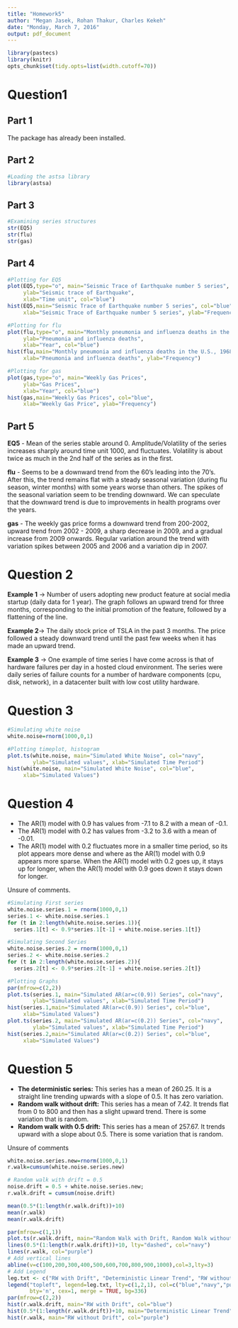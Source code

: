 ```yaml
---
title: "Homework5"
author: "Megan Jasek, Rohan Thakur, Charles Kekeh"
date: "Monday, March 7, 2016"
output: pdf_document
---
```


```r
library(pastecs)
library(knitr)
opts_chunk$set(tidy.opts=list(width.cutoff=70))
```

Question1
==========
Part 1
------
The package has already been installed.

Part 2
------

```r
#Loading the astsa library
library(astsa)
```

Part 3
------

```r
#Examining series structures
str(EQ5)
str(flu)
str(gas)
```

Part 4
------
```r
#Plotting for EQ5
plot(EQ5,type="o", main="Seismic Trace of Earthquake number 5 series",
     ylab="Seismic trace of Earthquake",
     xlab="Time unit", col="blue")
hist(EQ5,main="Seismic Trace of Earthquake number 5 series", col="blue",
     xlab="Seismic Trace of Earthquake number 5 series", ylab="Frequency")

#Plotting for flu
plot(flu,type="o", main="Monthly pneumonia and influenza deaths in the U.S., 1968 to 1978",
     ylab="Pneumonia and influenza deaths",
     xlab="Year", col="blue")
hist(flu,main="Monthly pneumonia and influenza deaths in the U.S., 1968 to 1978", col="blue",
     xlab="Pneumonia and influenza deaths", ylab="Frequency")

#Plotting for gas
plot(gas,type="o", main="Weekly Gas Prices",
     ylab="Gas Prices",
     xlab="Year", col="blue")
hist(gas,main="Weekly Gas Prices", col="blue",
     xlab="Weekly Gas Price", ylab="Frequency")
```



Part 5
------
**EQ5** -  Mean of the series stable around 0. Amplitude/Volatility of the series increases sharply around time unit 1000, and fluctuates.  Volatility is about twice as much in the 2nd half of the series as in the first.

**flu** - Seems to be a downward trend from the 60's leading into the 70's. After this, the trend remains flat with a steady seasonal variation (during flu season, winter months) with some years worse than others.  The spikes of the seasonal variation seem to be trending downward. 
We can speculate that the downward trend is due to improvements in health programs over the years.

**gas** - The weekly gas price forms a downward trend from 200-2002, upward trend from 2002 - 2009, a sharp decrease in 2009, and a gradual increase from 2009 onwards.  Regular variation around the trend with variation spikes between 2005 and 2006 and a variation dip in 2007.

Question 2
==========
**Example 1** -> Number of users adopting new product feature at social media startup (daily data for 1 year). The graph follows an upward trend for three months, corresponding to the initial promotion of the feature, followed by a flattening of the line.

**Example 2**-> The daily stock price of TSLA in the past 3 months. The price followed a steady downward trend until the past few weeks when it has made an upward trend.

**Example 3** -> One example of time series I have come across is that of hardware failures per
day in a hosted cloud environment. The series were daily series of failure counts for a number of hardware components (cpu, disk, network), in a datacenter built with low cost utility hardware.


Question 3
==========
```r
#Simulating white noise
white.noise=rnorm(1000,0,1) 

#Plotting timeplot, histogram
plot.ts(white.noise, main="Simulated White Noise", col="navy",
        ylab="Simulated values", xlab="Simulated Time Period")
hist(white.noise, main="Simulated White Noise", col="blue",
     xlab="Simulated Values")
```


Question 4
==========
- The AR(1) model with 0.9 has values from -7.1 to 8.2 with a mean of -0.1.
- The AR(1) model with 0.2 has values from -3.2 to 3.6 with a mean of -0.01.
- The AR(1) model with 0.2 fluctuates more in a smaller time period, so its plot appears more dense and where as the AR(1) model with 0.9 appears more sparse.  When the AR(1) model with 0.2 goes up, it stays up for longer, when the AR(1) model with 0.9 goes down it stays down for longer.

Unsure of comments.
```r
#Simulating First series
white.noise.series.1 = rnorm(1000,0,1)
series.1 <- white.noise.series.1
for (t in 2:length(white.noise.series.1)){
  series.1[t] <- 0.9*series.1[t-1] + white.noise.series.1[t]}

#Simulating Second Series
white.noise.series.2 = rnorm(1000,0,1)
series.2 <- white.noise.series.2
for (t in 2:length(white.noise.series.2)){
  series.2[t] <- 0.9*series.2[t-1] + white.noise.series.2[t]}

#Plotting Graphs
par(mfrow=c(2,2))
plot.ts(series.1, main="Simulated AR(ar=c(0.9)) Series", col="navy",
        ylab="Simulated values", xlab="Simulated Time Period")
hist(series.1,main="Simulated AR(ar=c(0.9)) Series", col="blue",
     xlab="Simulated Values")
plot.ts(series.2, main="Simulated AR(ar=c(0.2)) Series", col="navy",
        ylab="Simulated values", xlab="Simulated Time Period")
hist(series.2,main="Simulated AR(ar=c(0.2)) Series", col="blue",
     xlab="Simulated Values")
```


Question 5
==========
- __The deterministic series:__ This series has a mean of 260.25.  It is a straight line trending upwards with a slope of 0.5.  It has zero variation.
- __Random walk without drift:__ This series has a mean of 7.42.  It trends flat from 0 to 800 and then has a slight upward trend.  There is some variation that is random.
- __Random walk with 0.5 drift:__ This series has a mean of 257.67.  It trends upward with a slope about 0.5.  There is some variation that is random.

Unsure of comments
```r
white.noise.series.new=rnorm(1000,0,1)
r.walk=cumsum(white.noise.series.new) 

# Random walk with drift = 0.5
noise.drift = 0.5 + white.noise.series.new; 
r.walk.drift = cumsum(noise.drift) 

mean(0.5*(1:length(r.walk.drift))+10)
mean(r.walk)
mean(r.walk.drift)

par(mfrow=c(1,1))
plot.ts(r.walk.drift, main="Random Walk with Drift, Random Walk without Drift, Deterministic Trend", col="blue", ylab="Values", xlab="Simulated Time Period", bg=38)
lines(0.5*(1:length(r.walk.drift))+10, lty="dashed", col="navy")
lines(r.walk, col="purple")
# Add vertical lines
abline(v=c(100,200,300,400,500,600,700,800,900,1000),col=3,lty=3)
# Add Legend
leg.txt <- c("RW with Drift", "Deterministic Linear Trend", "RW without Drift")
legend("topleft", legend=leg.txt, lty=c(1,2,1), col=c("blue","navy","purple"),
       bty='n', cex=1, merge = TRUE, bg=336)
par(mfrow=c(2,2))
hist(r.walk.drift, main="RW with Drift", col="blue")
hist(0.5*(1:length(r.walk.drift))+10, main="Deterministic Linear Trend", col="navy")
hist(r.walk, main="RW without Drift", col="purple")
```


